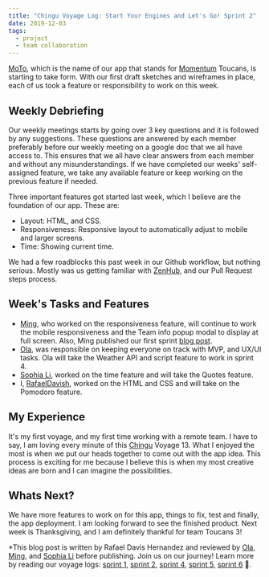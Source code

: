 ```yaml
---
title: "Chingu Voyage Log: Start Your Engines and Let's Go! Sprint 2"
date: 2019-12-03
tags:
  - project
  - team collaboration
---
```


[MoTo](https://chingu-voyages.github.io/v13-toucans-team-03/index.html), which is the name of our app that stands for [Momentum](https://momentumdash.com/) Toucans, is starting to take form. With our first draft sketches and wireframes in place, each of us took a feature or responsibility to work on this week.

## Weekly Debriefing

Our weekly meetings starts by going over 3 key questions and it is followed by any suggestions. These questions are answered by each member preferably before our weekly meeting on a google doc that we all have access to. This ensures that we all have clear answers from each member and without any misunderstandings. If we have completed our weeks' self-assigned feature, we take any available feature or keep working on the previous feature if needed.

Three important features got started last week, which I believe are the foundation of our app.
These are:
- Layout: HTML, and CSS.
- Responsiveness: Responsive layout to automatically adjust to mobile and larger screens.
- Time: Showing current time.

We had a few roadblocks this past week in our Github workflow, but nothing serious. Mostly was us getting familiar with [ZenHub](https://www.zenhub.com/), and our Pull Request steps process.

## Week's Tasks and Features
- [Ming](https://medium.com/@mingyong), who worked on the responsiveness feature, will continue to work the mobile responsiveness and the Team info popup modal to display at full screen. Also, Ming published our first sprint [blog post](https://medium.com/@mingyong/chingu-voyage-log-getting-ready-in-sprint-1-ba611ee4d210). 
- [Ola](https://medium.com/@zaynaibg), was responsible on keeping everyone on track with MVP, and UX/UI tasks. Ola will take the Weather API and script feature to work in sprint 4.
- [Sophia Li](@sophia_wyl), worked on the time feature and will take the Quotes feature.
- I, [RafaelDavish](@rafaeldavish), worked on the HTML and CSS and will take on the Pomodoro feature.

## My Experience

It's my first voyage, and my first time working with a remote team. I have to say, I am loving every minute of this [Chingu](https://www.chingu.io/) Voyage 13. What I enjoyed the most is when we put our heads together to come out with the app idea. This process is exciting for me because I believe this is when my most creative ideas are born and I can imagine the possibilities.

## Whats Next?

We have more features to work on for this app, things to fix, test and finally, the app deployment. I am looking forward to see the finished product. Next week is Thanksgiving, and I am definitely thankful for team Toucans 3!

*This blog post is written by Rafael Davis Hernandez and reviewed by [Ola](https://medium.com/@zaynaibg), [Ming](https://medium.com/@mingyong), and [Sophia Li](@sophia_wyl) before publishing. Join us on our journey! Learn more by reading our voyage logs: [sprint 1](https://medium.com/@mingyong/chingu-voyage-log-getting-ready-in-sprint-1-ba611ee4d210?sk=b4ae29cc217d78eb303243897e3ade71), [sprint 2](https://dev.to/sophia_wyl/chingu-voyage-log-kicking-off-sprint-2-2516), [sprint 4](https://medium.com/@mingyong/chingu-voyage-log-finally-we-messed-up-git-in-sprint-4-dfaf59a241e7), [sprint 5](https://dev.to/sophia_wyl/blog-5-chingu-voyage-log-almost-at-the-finish-line-gjj), [sprint 6](https://dev.to/rafaeldavish/blog-6-chingu-voyage-log-moto-is-alive-ngf) 🚀.
